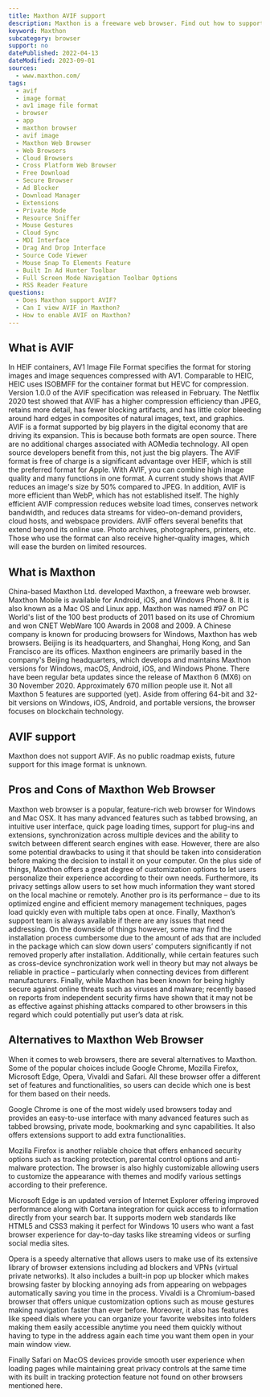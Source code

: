```yaml
---
title: Maxthon AVIF support
description: Maxthon is a freeware web browser. Find out how to support and view AVIF images.
keyword: Maxthon
subcategory: browser
support: no
datePublished: 2022-04-13
dateModified: 2023-09-01
sources:
  - www.maxthon.com/
tags:
  - avif
  - image format
  - av1 image file format
  - browser
  - app
  - maxthon browser
  - avif image
  - Maxthon Web Browser
  - Web Browsers
  - Cloud Browsers
  - Cross Platform Web Browser
  - Free Download
  - Secure Browser
  - Ad Blocker
  - Download Manager
  - Extensions
  - Private Mode
  - Resource Sniffer
  - Mouse Gestures
  - Cloud Sync
  - MDI Interface
  - Drag And Drop Interface
  - Source Code Viewer
  - Mouse Snap To Elements Feature
  - Built In Ad Hunter Toolbar
  - Full Screen Mode Navigation Toolbar Options
  - RSS Reader Feature
questions:
  - Does Maxthon support AVIF?
  - Can I view AVIF in Maxthon?
  - How to enable AVIF on Maxthon?
---
```


## What is AVIF

In HEIF containers, AV1 Image File Format specifies the format for storing images and image sequences compressed with AV1. Comparable to HEIC, HEIC uses ISOBMFF for the container format but HEVC for compression. Version 1.0.0 of the AVIF specification was released in February. The Netflix 2020 test showed that AVIF has a higher compression efficiency than JPEG, retains more detail, has fewer blocking artifacts, and has little color bleeding around hard edges in composites of natural images, text, and graphics. AVIF is a format supported by big players in the digital economy that are driving its expansion. This is because both formats are open source. There are no additional charges associated with AOMedia technology. All open source developers benefit from this, not just the big players. The AVIF format is free of charge is a significant advantage over HEIF, which is still the preferred format for Apple. With AVIF, you can combine high image quality and many functions in one format. A current study shows that AVIF reduces an image's size by 50% compared to JPEG. In addition, AVIF is more efficient than WebP, which has not established itself. The highly efficient AVIF compression reduces website load times, conserves network bandwidth, and reduces data streams for video-on-demand providers, cloud hosts, and webspace providers. AVIF offers several benefits that extend beyond its online use. Photo archives, photographers, printers, etc. Those who use the format can also receive higher-quality images, which will ease the burden on limited resources.

## What is Maxthon

China-based Maxthon Ltd. developed Maxthon, a freeware web browser. Maxthon Mobile is available for Android, iOS, and Windows Phone 8. It is also known as a Mac OS and Linux app. Maxthon was named #97 on PC World's list of the 100 best products of 2011 based on its use of Chromium and won CNET WebWare 100 Awards in 2008 and 2009. A Chinese company is known for producing browsers for Windows, Maxthon has web browsers. Beijing is its headquarters, and Shanghai, Hong Kong, and San Francisco are its offices. Maxthon engineers are primarily based in the company's Beijing headquarters, which develops and maintains Maxthon versions for Windows, macOS, Android, iOS, and Windows Phone. There have been regular beta updates since the release of Maxthon 6 (MX6) on 30 November 2020. Approximately 670 million people use it. Not all Maxthon 5 features are supported (yet). Aside from offering 64-bit and 32-bit versions on Windows, iOS, Android, and portable versions, the browser focuses on blockchain technology.

## AVIF support

Maxthon does not support AVIF. As no public roadmap exists, future support for this image format is unknown.

## Pros and Cons of Maxthon Web Browser

Maxthon web browser is a popular, feature-rich web browser for Windows and Mac OSX. It has many advanced features such as tabbed browsing, an intuitive user interface, quick page loading times, support for plug-ins and extensions, synchronization across multiple devices and the ability to switch between different search engines with ease. However, there are also some potential drawbacks to using it that should be taken into consideration before making the decision to install it on your computer. On the plus side of things, Maxthon offers a great degree of customization options to let users personalize their experience according to their own needs. Furthermore, its privacy settings allow users to set how much information they want stored on the local machine or remotely. Another pro is its performance – due to its optimized engine and efficient memory management techniques, pages load quickly even with multiple tabs open at once. Finally, Maxthon’s support team is always available if there are any issues that need addressing. On the downside of things however, some may find the installation process cumbersome due to the amount of ads that are included in the package which can slow down users’ computers significantly if not removed properly after installation. Additionally, while certain features such as cross-device synchronization work well in theory but may not always be reliable in practice – particularly when connecting devices from different manufacturers. Finally, while Maxthon has been known for being highly secure against online threats such as viruses and malware; recently based on reports from independent security firms have shown that it may not be as effective against phishing attacks compared to other browsers in this regard which could potentially put user’s data at risk.

## Alternatives to Maxthon Web Browser

When it comes to web browsers, there are several alternatives to Maxthon. Some of the popular choices include Google Chrome, Mozilla Firefox, Microsoft Edge, Opera, Vivaldi and Safari. All these browser offer a different set of features and functionalities, so users can decide which one is best for them based on their needs.

Google Chrome is one of the most widely used browsers today and provides an easy-to-use interface with many advanced features such as tabbed browsing, private mode, bookmarking and sync capabilities. It also offers extensions support to add extra functionalities.

Mozilla Firefox is another reliable choice that offers enhanced security options such as tracking protection, parental control options and anti-malware protection. The browser is also highly customizable allowing users to customize the appearance with themes and modify various settings according to their preference.

Microsoft Edge is an updated version of Internet Explorer offering improved performance along with Cortana integration for quick access to information directly from your search bar. It supports modern web standards like HTML5 and CSS3 making it perfect for Windows 10 users who want a fast browser experience for day-to-day tasks like streaming videos or surfing social media sites.

Opera is a speedy alternative that allows users to make use of its extensive library of browser extensions including ad blockers and VPNs (virtual private networks). It also includes a built-in pop up blocker which makes browsing faster by blocking annoying ads from appearing on webpages automatically saving you time in the process.
Vivaldi is a Chromium-based browser that offers unique customization options such as mouse gestures making navigation faster than ever before. Moreover, it also has features like speed dials where you can organize your favorite websites into folders making them easily accessible anytime you need them quickly without having to type in the address again each time you want them open in your main window view.

Finally Safari on MacOS devices provide smooth user experience when loading pages while maintaining great privacy controls at the same time with its built in tracking protection feature not found on other browsers mentioned here.
